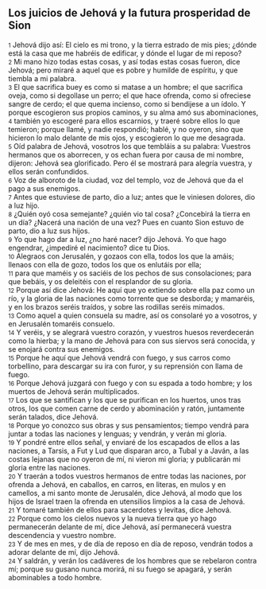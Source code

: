 == Los juicios de Jehová y la futura prosperidad de Sion ==

{{anchor|1}} <small>1</small> Jehová dijo así: El cielo es mi trono, y la tierra estrado de mis pies; ¿dónde está la casa que me habréis de edificar, y dónde el lugar de mi reposo?<br>
{{anchor|2}} <small>2</small> Mi mano hizo todas estas cosas, y así todas estas cosas fueron, dice Jehová; pero miraré a aquel que es pobre y humilde de espíritu, y que tiembla a mi palabra.<br>
{{anchor|3}} <small>3</small> El que sacrifica buey es como si matase a un hombre; el que sacrifica oveja, como si degollase un perro; el que hace ofrenda, como si ofreciese sangre de cerdo; el que quema incienso, como si bendijese a un ídolo. Y porque escogieron sus propios caminos, y su alma amó sus abominaciones,<br>
{{anchor|4}} <small>4</small> también yo escogeré para ellos escarnios, y traeré sobre ellos lo que temieron; porque llamé, y nadie respondió; hablé, y no oyeron, sino que hicieron lo malo delante de mis ojos, y escogieron lo que me desagrada.<br>
{{anchor|5}} <small>5</small> Oíd palabra de Jehová, vosotros los que tembláis a su palabra: Vuestros hermanos que os aborrecen, y os echan fuera por causa de mi nombre, dijeron: Jehová sea glorificado. Pero él se mostrará para alegría vuestra, y ellos serán confundidos.<br>
{{anchor|6}} <small>6</small> Voz de alboroto de la ciudad, voz del templo, voz de Jehová que da el pago a sus enemigos.<br>
{{anchor|7}} <small>7</small> Antes que estuviese de parto, dio a luz; antes que le viniesen dolores, dio a luz hijo.<br>
{{anchor|8}} <small>8</small> ¿Quién oyó cosa semejante? ¿quién vio tal cosa? ¿Concebirá la tierra en un día? ¿Nacerá una nación de una vez? Pues en cuanto Sion estuvo de parto, dio a luz sus hijos.<br>
{{anchor|9}} <small>9</small> Yo que hago dar a luz, ¿no haré nacer? dijo Jehová. Yo que hago engendrar, ¿impediré el nacimiento? dice tu Dios.<br>
{{anchor|10}} <small>10</small> Alegraos con Jerusalén, y gozaos con ella, todos los que la amáis; llenaos con ella de gozo, todos los que os enlutáis por ella;<br>
{{anchor|11}} <small>11</small> para que maméis y os saciéis de los pechos de sus consolaciones; para que bebáis, y os deleitéis con el resplandor de su gloria.<br>
{{anchor|12}} <small>12</small> Porque así dice Jehová: He aquí que yo extiendo sobre ella paz como un río, y la gloria de las naciones como torrente que se desborda; y mamaréis, y en los brazos seréis traídos, y sobre las rodillas seréis mimados.<br>
{{anchor|13}} <small>13</small> Como aquel a quien consuela su madre, así os consolaré yo a vosotros, y en Jerusalén tomaréis consuelo.<br>
{{anchor|14}} <small>14</small> Y veréis, y se alegrará vuestro corazón, y vuestros huesos reverdecerán como la hierba; y la mano de Jehová para con sus siervos será conocida, y se enojará contra sus enemigos.<br>
{{anchor|15}} <small>15</small> Porque he aquí que Jehová vendrá con fuego, y sus carros como torbellino, para descargar su ira con furor, y su reprensión con llama de fuego.<br>
{{anchor|16}} <small>16</small> Porque Jehová juzgará con fuego y con su espada a todo hombre; y los muertos de Jehová serán multiplicados.<br>
{{anchor|17}} <small>17</small> Los que se santifican y los que se purifican en los huertos, unos tras otros, los que comen carne de cerdo y abominación y ratón, juntamente serán talados, dice Jehová.<br>
{{anchor|18}} <small>18</small> Porque yo conozco sus obras y sus pensamientos; tiempo vendrá para juntar a todas las naciones y lenguas; y vendrán, y verán mi gloria.<br>
{{anchor|19}} <small>19</small> Y pondré entre ellos señal, y enviaré de los escapados de ellos a las naciones, a Tarsis, a Fut y Lud que disparan arco, a Tubal y a Javán, a las costas lejanas que no oyeron de mí, ni vieron mi gloria; y publicarán mi gloria entre las naciones.<br>
{{anchor|20}} <small>20</small> Y traerán a todos vuestros hermanos de entre todas las naciones, por ofrenda a Jehová, en caballos, en carros, en literas, en mulos y en camellos, a mi santo monte de Jerusalén, dice Jehová, al modo que los hijos de Israel traen la ofrenda en utensilios limpios a la casa de Jehová.<br>
{{anchor|21}} <small>21</small> Y tomaré también de ellos para sacerdotes y levitas, dice Jehová.<br>
{{anchor|22}} <small>22</small> Porque como los cielos nuevos y la nueva tierra que yo hago permanecerán delante de mí, dice Jehová, así permanecerá vuestra descendencia y vuestro nombre.<br>
{{anchor|23}} <small>23</small> Y de mes en mes, y de día de reposo en día de reposo, vendrán todos a adorar delante de mí, dijo Jehová.<br>
{{anchor|24}} <small>24</small> Y saldrán, y verán los cadáveres de los hombres que se rebelaron contra mí; porque su gusano nunca morirá, ni su fuego se apagará, y serán abominables a todo hombre.<br>
